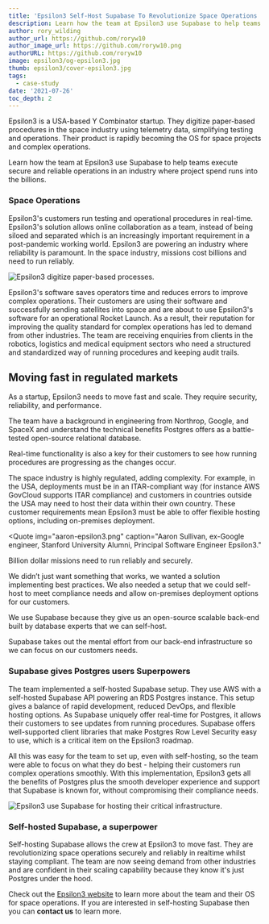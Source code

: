 ```yaml
---
title: 'Epsilon3 Self-Host Supabase To Revolutionize Space Operations '
description: Learn how the team at Epsilon3 use Supabase to help teams execute secure and reliable operations in an industry that project spend runs into the billions.
author: rory_wilding
author_url: https://github.com/roryw10
author_image_url: https://github.com/roryw10.png
authorURL: https://github.com/roryw10
image: epsilon3/og-epsilon3.jpg
thumb: epsilon3/cover-epsilon3.jpg
tags:
  - case-study
date: '2021-07-26'
toc_depth: 2
---
```


Epsilon3 is a USA-based Y Combinator startup. They digitize paper-based procedures in the space industry using telemetry data, 
simplifying testing and operations. Their product is rapidly becoming the OS for space projects and complex operations.

Learn how the team at Epsilon3 use Supabase to help teams execute secure and reliable operations in an industry where project 
spend runs into the billions.

### Space Operations

Epsilon3's customers run testing and operational procedures in real-time. Epsilon3's solution allows online collaboration as a team, 
instead of being siloed and separated which is an increasingly important requirement in a post-pandemic working world. 
Epsilon3 are powering an industry where reliability is paramount. In the space industry, missions cost billions and need to run reliably.

![Epsilon3 digitize paper-based processes.](/new/images/blog/epsilon3/epsilon3-product.gif)

Epsilon3's software saves operators time and reduces errors to improve complex operations. Their customers are using their software and 
successfully sending satellites into space and are about to use Epsilon3's software for an operational Rocket Launch. As a result, their 
reputation for improving the quality standard for complex operations has led to demand from other industries. The team are receiving 
enquiries from clients in the robotics, logistics and medical equipment sectors who need a structured and standardized way of running 
procedures and keeping audit trails.

## Moving fast in regulated markets

As a startup, Epsilon3 needs to move fast and scale. They require security, reliability, and performance.

The team have a background in engineering from Northrop, Google, and SpaceX and understand the technical benefits Postgres offers as a 
battle-tested open-source relational database.

Real-time functionality is also a key for their customers to see how running procedures are progressing as the changes occur.

The space industry is highly regulated, adding complexity. For example, in the USA, deployments must be in an ITAR-compliant way 
(for instance AWS GovCloud supports ITAR compliance) and customers in countries outside the USA may need to host their data within their own 
country. These customer requirements mean Epsilon3 must be able to offer flexible hosting options, including on-premises deployment.

<Quote
  img="aaron-epsilon3.png"
  caption="Aaron Sullivan, ex-Google engineer, Stanford University Alumni, Principal Software Engineer Epsilon3."
>
  <p>Billion dollar missions need to run reliably and securely.</p>
  <p>
    We didn’t just want something that works, we wanted a solution implementing best practices. We
    also needed a setup that we could self-host to meet compliance needs and allow on-premises
    deployment options for our customers.
  </p>
  <p>
    We use Supabase because they give us an open-source scalable back-end built by database experts
    that we can self-host.
  </p>
  <p>
    Supabase takes out the mental effort from our back-end infrastructure so we can focus on our
    customers needs.
  </p>
</Quote>

### Supabase gives Postgres users Superpowers

The team implemented a self-hosted Supabase setup. They use AWS with a self-hosted Supabase API powering an RDS Postgres instance. 
This setup gives a balance of rapid development, reduced DevOps, and flexible hosting options. As Supabase uniquely offer real-time for 
Postgres, it allows their customers to see updates from running procedures. Supabase offers well-supported client libraries that make 
Postgres Row Level Security easy to use, which is a critical item on the Epsilon3 roadmap. 

All this was easy for the team to set up, even with self-hosting, so the team were able to focus on what they do best - helping their customers 
run complex operations smoothly. With this implementation, Epsilon3 gets all the benefits of Postgres plus the smooth developer experience and 
support that Supabase is known for, without compromising their compliance needs.

![Epsilon3 use Supabase for hosting their critical infrastructure.](/new/images/blog/epsilon3/supabase-epsilon3-architecture.png)

### Self-hosted Supabase, a superpower

Self-hosting Supabase allows the crew at Epsilon3 to move fast. They are revolutionizing space operations securely and reliably in realtime whilst 
staying compliant. The team are now seeing demand from other industries and are confident in their scaling capability because they know it's 
just Postgres under the hood. 

Check out the [Epsilon3 website](https://www.epsilon3.io/) to learn more about the team and their OS for space operations. If you are interested 
in self-hosting Supabase then you can **contact us** to learn more.
